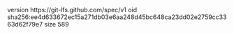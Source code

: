 version https://git-lfs.github.com/spec/v1
oid sha256:ee4d633672ec15a271db03e6aa248d45bc648ca23dd02e2759cc3363d62f79e7
size 589
